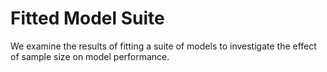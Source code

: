 # Fitted Model Suite {#model-suite}

We examine the results of fitting a suite of models to
investigate the effect of sample size on model performance.


